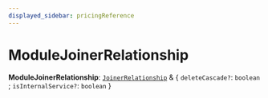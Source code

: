 ```yaml
---
displayed_sidebar: pricingReference
---
```


# ModuleJoinerRelationship

 **ModuleJoinerRelationship**: [`JoinerRelationship`](JoinerRelationship.mdx) & { `deleteCascade?`: `boolean` ; `isInternalService?`: `boolean`  }
